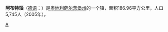 {{expand|time=2018-11-29T15:00:05+00:00}}
{{unreferenced|time=2018-10-30T04:49:25+00:00}}
{{Infobox settlement
| name                    =阿布特瑙
| native_name             = Abtenau
| settlement_type         = 市镇
| image_skyline           = 
| imagesize               = 
| image_alt               = 
| image_caption           = 
| image_flag              = 
| flag_size               = 
| flag_alt                = 
| image_shield            = 
| shield_size             = 
| shield_alt              = 
| nickname                = 
| motto                   = 
| pushpin_map             = Austria
| pushpin_label_position  = 
| pushpin_map_alt         = 
| pushpin_map_caption     = 在奥地利的位置
| coordinates_type        = 
| coordinates_display     = 
| coordinates_footnotes   = 
| subdivision_type        = 国家
| subdivision_name        = 奥地利
| subdivision_type1       =
| subdivision_name1       =
| subdivision_type2       =
| subdivision_name2       = 
| established_title       = 
| established_date        = 
| leader_party            = 
| leader_title            = 市长
| leader_name             = 约翰 · 施尼兹霍夫(Johann Schnitzhofer)
| area_footnotes          = 
| area_total_km2          = 186.96
| elevation_footnotes     = 
| elevation_m             = 
| population_footnotes    = 
| population_total        = 5745
| population_as_of        = 2005
| population_density_km2  = auto
| population_demonym      = 
| population_note         = 
| timezone1               = [[UTC|UTC]]
| utc_offset1             = +1
| timezone1_DST           = [[UTC|UTC]]
| utc_offset1_DST         = +2
| postal_code_type        = 邮编
| postal_code             = 5441
| area_code_type          = 
| area_code               = 
| website                 = 
| footnotes               = 
}}'''阿布特瑙'''（[[德语|德语]]：'''{{lang|de|Abtenau}}'''）是[[奥地利|奥地利]][[萨尔茨堡州|萨尔茨堡州]]的一个镇，面积186.96平方公里，人口5,745人（2005年）。

{{Authority control}}
{{Austria-geo-stub}}

[[Category:萨尔茨堡州城市|A]]